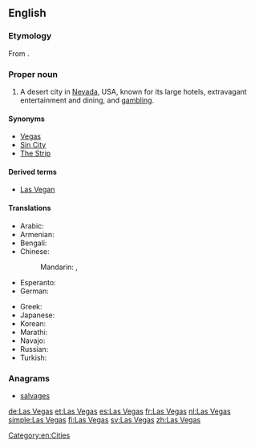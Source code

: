 ==English==
{{wikipedia}}

===Etymology===
From {{etyl|es|en}} {{term|las|lang=es}} {{term|vegas||the meadows|lang=es}}.

===Proper noun===
{{en-proper noun}}

# A desert city in [[Nevada]], USA, known for its large hotels, extravagant entertainment and dining, and [[gambling]].

====Synonyms====
* [[Vegas]]
* [[Sin City]]
* [[The Strip]]

====Derived terms====
* [[Las Vegan]]

====Translations====
{{trans-top|city}}
* Arabic: {{t|ar|لاس فيغاس|m|tr=las fiighas}}
* Armenian: {{t|hy|Լաս Վեգաս|tr=Las Vegas}}
* Bengali: {{t|bn|লাস ভেগাস|tr=Las Bhegas|sc=Beng}}
* Chinese:
*: Mandarin: {{t+|cmn|拉斯維加斯|sc=Hani}}, {{t|cmn|拉斯维加斯|tr=Lāsīwéijiāsī|sc=Hani}}
* Esperanto: {{t|eo|Lasvegaso}}
* German: {{t+|de|Las Vegas|n}}
{{trans-mid}}
* Greek: {{t+|el|Λας Βέγκας|n|tr=Las Végas}}
* Japanese: {{t|ja|ラスベガス|tr=Rasubegasu}}
* Korean: {{t|ko|라스베이거스|tr=Laseubeigeoseu|sc=Hang}}
* Marathi: {{t|mr|लास व्हेगस|n|tr=lāsa vhegāsa|sc=Deva}}
* Navajo: {{t|nv|Naʼazhǫǫsh hátsoh}}
* Russian: {{t|ru|Лас-Вегас|m|tr=Las-Végas}}
* Turkish: {{t|tr|Las Vegas}}
{{trans-bottom}}

===Anagrams===
* [[salvages#English|salvages]]

[[Category:en:Cities]]

[[de:Las Vegas]]
[[et:Las Vegas]]
[[es:Las Vegas]]
[[fr:Las Vegas]]
[[nl:Las Vegas]]
[[simple:Las Vegas]]
[[fi:Las Vegas]]
[[sv:Las Vegas]]
[[zh:Las Vegas]]